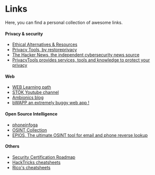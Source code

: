 # Links

Here, you can find a personal collection of awesome links.

#### Privacy & security

- [Ethical Alternatives & Resources](https://ethical.net/resources/)
- [Privacy Tools, by restoreprivacy](https://restoreprivacy.com/privacy-tools/)
- [The Hacker News, the independent cybersecurity news source](https://thehackernews.com/)
- [PrivacyTools provides services, tools and knowledge to protect your privacy](https://www.privacytools.io/)

#### Web 

- [WEB Learning path](https://portswigger.net/web-security/all-topics)
- [STÖK Youtube channel](https://www.youtube.com/@STOKfredrik)
- [Ambionics blog](https://www.ambionics.io/blog/)
- [bWAPP an extremely buggy web app !](http://www.itsecgames.com/)

#### Open Source Intelligence

- [phoneinfoga](https://github.com/sundowndev/phoneinfoga)
- [OSINT Collection](https://github.com/Ph055a/OSINT_Collection)
- [EPIOS, The ultimate OSINT tool for email and phone reverse lookup](https://epieos.com/)

#### Others

- [Security Certification Roadmap](https://pauljerimy.com/security-certification-roadmap/)
- [HackTricks cheatsheets](https://book.hacktricks.xyz/)
- [Rico's cheatsheets](https://devhints.io/)